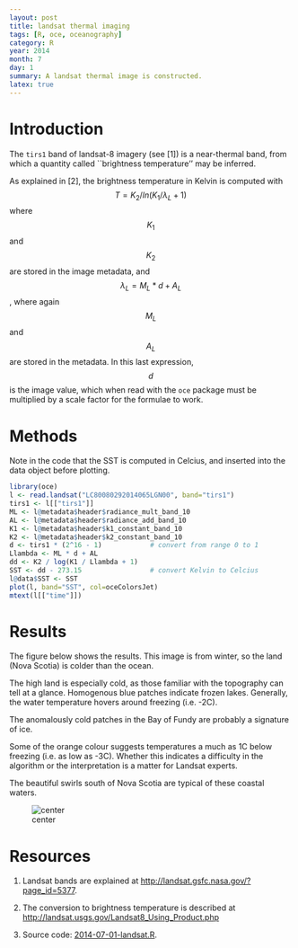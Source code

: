 ```yaml
---
layout: post
title: landsat thermal imaging
tags: [R, oce, oceanography]
category: R
year: 2014
month: 7
day: 1
summary: A landsat thermal image is constructed.
latex: true
---
```


# Introduction

The ``tirs1`` band of landsat-8 imagery (see [1]) is a near-thermal band, from which a quantity called ``brightness temperature'' may be inferred.

As explained in [2], the brightness temperature in Kelvin is computed with $$T=K_2 / ln(K_1/\lambda_L + 1)$$ where $$K_1$$ and $$K_2$$ are stored in the image metadata, and $$\lambda_L=M_L*d+A_L$$, where again $$M_L$$ and $$A_L$$ are stored in the metadata.  In this last expression, $$d$$ is the image value, which when read with the ``oce`` package must be multiplied by a scale factor for the formulae to work.

# Methods

Note in the code that the SST is computed in Celcius, and inserted into the data object before plotting.

```r
library(oce)
l <- read.landsat("LC80080292014065LGN00", band="tirs1")
tirs1 <- l[["tirs1"]]
ML <- l@metadata$header$radiance_mult_band_10
AL <- l@metadata$header$radiance_add_band_10
K1 <- l@metadata$header$k1_constant_band_10
K2 <- l@metadata$header$k2_constant_band_10
d <- tirs1 * (2^16 - 1)            # convert from range 0 to 1
Llambda <- ML * d + AL
dd <- K2 / log(K1 / Llambda + 1)
SST <- dd - 273.15                 # convert Kelvin to Celcius
l@data$SST <- SST
plot(l, band="SST", col=oceColorsJet)
mtext(l[["time"]])
```

# Results

The figure below shows the results.  This image is from winter, so the land (Nova Scotia) is colder than the ocean.  

The high land is especially cold, as those familiar with the topography can tell at a glance.  Homogenous blue patches indicate frozen lakes.  Generally, the water temperature hovers around freezing (i.e. -2C).  

The anomalously cold patches in the Bay of Fundy are probably a signature of ice.  

Some of the orange colour suggests temperatures a much as 1C below freezing (i.e. as low as -3C).  Whether this indicates a difficulty in the algorithm or the interpretation is a matter for Landsat experts.

The beautiful swirls south of Nova Scotia are typical of these coastal waters.

![center](http://dankelley.github.io/figs/2014-07-01-landsat.png) 

# Resources

1. Landsat bands are explained at [http://landsat.gsfc.nasa.gov/?page_id=5377](http://landsat.gsfc.nasa.gov/?page_id=5377).

2. The conversion to brightness temperature is described at [http://landsat.usgs.gov/Landsat8_Using_Product.php](http://landsat.usgs.gov/Landsat8_Using_Product.php)

3. Source code: [2014-07-01-landsat.R]({{ site.url }}/assets/2014-07-01-landsat.R).


